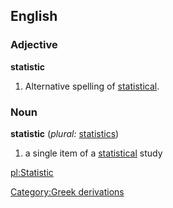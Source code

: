 ==English==

===Adjective===
'''statistic'''
# Alternative spelling of [[statistical]].

===Noun===
'''statistic'''  (''plural:'' [[statistics]])
# a single item of a [[statistical]] study

[[pl:Statistic]]
[[Category:Greek derivations]]